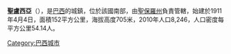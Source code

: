 {{Coord|21|41|06|S|48|05|03|W|scale:30000|display=title}}

'''聖盧西亞'''（{{lang-pt|Santa Lúcia}}），是[[巴西|巴西]]的城鎮，位於該國南部，由[[聖保羅州|聖保羅州]]負責管轄，始建於1911年4月4日，面積152平方公里，海拔高度705米，2010年人口8,246，人口密度每平方公里54.14人。

{{Brazil-geo-stub}}
[[Category:巴西城市|Category:巴西城市]]